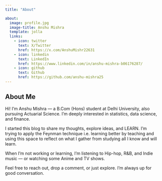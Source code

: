 ```yaml
---
title: "About"

about:
  image: profile.jpg
  image-title: Anshu Mishra
  template: jolla
  links:
    - icon: twitter
      text: X/Twitter
      href: https://x.com/AnshuMishr22631
    - icon: linkedin
      text: LinkedIn
      href: https://www.linkedin.com/in/anshu-mishra-b06176287/
    - icon: github
      text: Github
      href: https://github.com/anshu-mishra25
---
```


## About Me

Hi! I'm Anshu Mishra — a B.Com (Hons) student at Delhi University, also pursuing Actuarial Science. I'm deeply interested in statistics, data science, and finance.

I started this blog to share my thoughts, explore ideas, and LEARN. I’m trying to apply the Feynman technique i.e. learning better by teaching and using this space to reflect on what I gather from studying all I know and will learn.

When I'm not working or learning, I’m listening to Hip-hop, R&B, and Indie music — or watching some Anime and TV shows.

Feel free to reach out, drop a comment, or just explore. I’m always up for good conversation.
